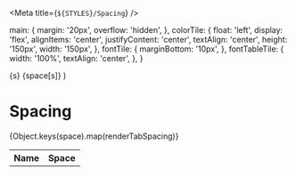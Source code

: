 

<Meta title={`${STYLES}/Spacing`} />

  main: {
    margin: '20px',
    overflow: 'hidden',
  },
  colorTile: {
    float: 'left',
    display: 'flex',
    alignItems: 'center',
    justifyContent: 'center',
    textAlign: 'center',
    height: '150px',
    width: '150px',
  },
  fontTile: {
    marginBottom: '10px',
  },
  fontTableTile: {
    width: '100%',
    textAlign: 'center',
  },
}

  <tr key={s}>
    <td>{s}</td>
    <td>{space[s]}</td>
  </tr>
)

# Spacing

<Canvas>
  <div style={styles.main}>
    <table style={styles.fontTableTile}>
      <tbody>
        <tr>
          <th>Name</th>
          <th>Space</th>
        </tr>
        {Object.keys(space).map(renderTabSpacing)}
      </tbody>
    </table>
  </div>
</Canvas>
